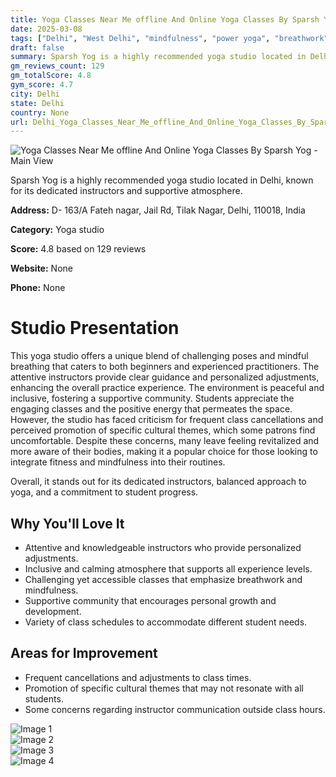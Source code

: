 ```yaml
---
title: Yoga Classes Near Me offline And Online Yoga Classes By Sparsh Yog
date: 2025-03-08
tags: ["Delhi", "West Delhi", "mindfulness", "power yoga", "breathwork", "inclusive", "supportive", "Delhi"]  
draft: false
summary: Sparsh Yog is a highly recommended yoga studio located in Delhi, known for its dedicated instructors and supportive atmosphere.
gm_reviews_count: 129
gm_totalScore: 4.8
gym_score: 4.7
city: Delhi
state: Delhi
country: None
url: Delhi_Yoga_Classes_Near_Me_offline_And_Online_Yoga_Classes_By_Sparsh_Yog
---
```


<div className="aspect-[16/9] relative my-8">
  <img 
    src="https://lh5.googleusercontent.com/p/AF1QipMTksOQsj54IiBB0go5wUeS1r6BgTgPhIdorF7D=w1920-h1080-k-no"
    alt="Yoga Classes Near Me offline And Online Yoga Classes By Sparsh Yog - Main View"
    className="object-cover absolute inset-0 w-full h-full rounded-lg"
  />
</div>

Sparsh Yog is a highly recommended yoga studio located in Delhi, known for its dedicated instructors and supportive atmosphere.

**Address:** D- 163/A Fateh nagar, Jail Rd, Tilak Nagar, Delhi, 110018, India

**Category:** Yoga studio

**Score:** 4.8 based on 129 reviews

**Website:** None

**Phone:** None

# Studio Presentation

This yoga studio offers a unique blend of challenging poses and mindful breathing that caters to both beginners and experienced practitioners. The attentive instructors provide clear guidance and personalized adjustments, enhancing the overall practice experience. The environment is peaceful and inclusive, fostering a supportive community. Students appreciate the engaging classes and the positive energy that permeates the space. However, the studio has faced criticism for frequent class cancellations and perceived promotion of specific cultural themes, which some patrons find uncomfortable. Despite these concerns, many leave feeling revitalized and more aware of their bodies, making it a popular choice for those looking to integrate fitness and mindfulness into their routines.

Overall, it stands out for its dedicated instructors, balanced approach to yoga, and a commitment to student progress.

## Why You'll Love It

- Attentive and knowledgeable instructors who provide personalized adjustments.
- Inclusive and calming atmosphere that supports all experience levels.
- Challenging yet accessible classes that emphasize breathwork and mindfulness.
- Supportive community that encourages personal growth and development.
- Variety of class schedules to accommodate different student needs.

## Areas for Improvement

- Frequent cancellations and adjustments to class times.
- Promotion of specific cultural themes that may not resonate with all students.
- Some concerns regarding instructor communication outside class hours.

<div className="grid grid-cols-1 xl:grid-cols-2 gap-4 my-8">
<div className="aspect-[4/3] relative"><img src="https://lh3.googleusercontent.com/p/AF1QipOgPfVvKDGOVeX8YPeHoI8jMf83oapxv-Ss3ZR-=w1920-h1080-k-no" alt="Image 1" className="object-cover absolute inset-0 w-full h-full rounded-lg" /></div>
<div className="aspect-[4/3] relative"><img src="https://lh5.googleusercontent.com/p/AF1QipMTCnrhjl7BAKxke1gBDFnNwWKdByQFZhYhMCcs=w1920-h1080-k-no" alt="Image 2" className="object-cover absolute inset-0 w-full h-full rounded-lg" /></div>
<div className="aspect-[4/3] relative"><img src="https://lh5.googleusercontent.com/p/AF1QipPkFAYb6B4amcR5R4BYuV342aLE5bRNAHbX5aKx=w1920-h1080-k-no" alt="Image 3" className="object-cover absolute inset-0 w-full h-full rounded-lg" /></div>
<div className="aspect-[4/3] relative"><img src="https://lh5.googleusercontent.com/p/AF1QipOLMUB-xZDjmfjx21rXToxpYStracLf6pOsFrLR=w1920-h1080-k-no" alt="Image 4" className="object-cover absolute inset-0 w-full h-full rounded-lg" /></div>
</div>
